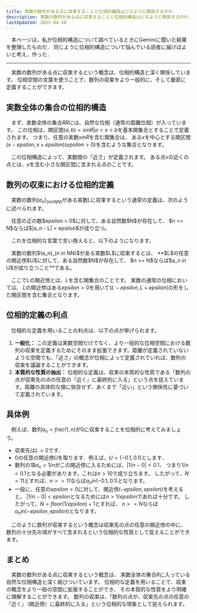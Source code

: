 ```yaml
---
title: 実数の数列がある点に収束することと位相的構造はどのように関係するのか．
description: 実数の数列がある点に収束することと位相的構造はどのように関係するのか．
lastUpdated: 2025-04-18
---
```


　本ページは，私が位相的構造について調べているときにGeminiに聞いた結果を整理したものだ．
同じように位相的構造について悩んでいる読者に届けばよいと考え，作った．

---
　実数の数列がある点に収束するという概念は、位相的構造と深く関係しています。
位相空間の言葉を使うことで、数列の収束をより一般的に、そして厳密に定義することができます。

## 実数全体の集合の位相的構造

　まず、実数全体の集合$RR$には、自然な位相（通常の距離位相）が入っています。
この位相は、開区間$(a, b) = { x in R|a < x < b }$を基本開集合とすることで定義されます。
つまり、任意の実数$x in R$を含む開集合は、
ある$x$を中心とする開区間$(x - epsilon, x + epsilon)(epsilon > 0)$を含むような集合となります。

　この位相構造によって、実数間の「近さ」が定義されます。
ある点$x$の近くの点とは、$x$を含む小さな開区間に含まれる点のことです。

## 数列の収束における位相的定義
　実数の数列$(a_n)_(n in NN)$がある実数$L$に収束するという通常の定義は、次のように述べられます。

<Card>
　任意の正の数$epsilon > 0$に対して、ある自然数$N$が存在して、
$n >= N$ならば$|a_n - L| < epsilon$が成り立つ。
</Card>

　これを位相的な言葉で言い換えると、以下のようになります。

<Card>
　実数の数列$(a_n)_(n in NN)$がある実数$L$に収束するとは、
**$L$の任意の開近傍$U$に対して、ある自然数$N$が存在して、
$n >= N$ならば$a_n in U$が成り立つこと**である。
</Card>

　ここで$L$の開近傍とは、$L$を含む開集合のことです。
実数の通常の位相においては、
$L$の開近傍はある$epsilon > 0$を用いて$(L - epsilon, L + epsilon)$の形をした開区間を含む集合となります。

## 位相的定義の利点
　位相的な定義を用いることの利点は、以下の点が挙げられます。

1. **一般化：** この定義は実数空間だけでなく、より一般的な位相空間における数列の収束を定義するためにそのまま拡張できます。距離が定義されていないような空間でも、「近さ」の概念が位相によって定義されていれば、数列の収束を議論することができます。
1. **本質的な性質の抽出：** 位相的な定義は、収束の本質的な性質である「数列の点が収束先の点の任意の『近く』に最終的に入る」という点を捉えています。距離の具体的な値に依存せず、あくまで「近い」という関係性に基づいて定義されています。

## 具体例
　例えば、数列$a_n = frac(1, n)$が$0$に収束することを位相的に考えてみましょう。
- 収束先は$L = 0$です．
- $0$の任意の開近傍$U$を取ります．例えば，$U = (-0 . 1, 0 . 1)$とします．
- 数列の項$a_n = 1/n$がこの開近傍に入るためには、$|1/n - 0| < 0 . 1$、
つまり$1/n < 0 . 1$となる必要があります。これは$n > 10$で成り立ちます。
したがって、$N = 11$とすれば、$n >= 11$ならば$a_n in(-0 . 1, 0 . 1)$となります。
- 一般に、任意の$epsilon > 0$に対して、開近傍$(-epsilon, epsilon)$を考えると、
$|1/n - 0| < epsilon$となるためには$n > 1/epsilon$であれば十分です。
したがって、$N = floor(1/epsilon) + 1$とすれば、
$n >= N$ならば$a_n in(-epsilon, epsilon)$となります。

　このように数列が収束するという概念は収束先の点の任意の開近傍の中に、
数列の十分先の項がすべて含まれるという位相的な性質として捉えることができます。

## まとめ
　実数の数列がある点に収束するという概念は、
実数全体の集合$R$に入っている自然な位相構造と深く結びついています。
位相的な定義を用いることで、収束の概念をより一般の空間に拡張することができ、
その本質的な性質をより明確に理解することができます。
数列の収束は、「数列の点が、収束先の点の任意の『近く』（開近傍）に最終的に入る」という位相的な現象として捉えられます。